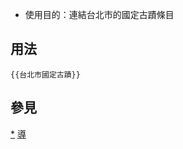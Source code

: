<includeonly><!-- 在這裡加入模板的保護標識 --></includeonly><noinclude>{{template doc page viewed directly}}</noinclude>
<!-- 在本行下編輯模板說明 -->
*使用目的：連結台北市的國定古蹟條目

== 用法 ==
<pre>{{台北市國定古蹟}}</pre>
== 參見 ==

<includeonly>
<!-- 本行下加入模板的分類 -->
[[category:台北市古蹟|*]]
[[category:台灣文化資產模板|導]]
<!-- 本行下加入模板的跨語言鏈接 -->

</includeonly>